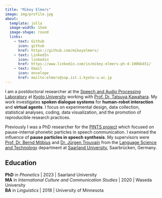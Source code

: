 ```yaml
---
title: "Mikey Elmers"
image: img/profile.jpg
about:
  template: jolla
  image-width: 15em
  image-shape: round
  links:
    - text: Github
      icon: github
      href: https://github.com/mikeyelmers/
    - text: LinkedIn
      icon: linkedin
      href: https://www.linkedin.com/in/mikey-elmers-ph-d-1006b451/
    - text: Email
      icon: envelope
      href: mailto:elmers@sap.ist.i.kyoto-u.ac.jp
---
```


I am a postdoctoral researcher at the [Speech and Audio Processing Laboratory](http://sap.ist.i.kyoto-u.ac.jp/EN/) at [Kyoto University](https://www.kyoto-u.ac.jp/en) working with [Prof. Dr. Tatsuya Kawahara](http://sap.ist.i.kyoto-u.ac.jp/members/kawahara/). My work investigates **spoken dialogue systems** for **human-robot interaction** and **virtual agents**. I focus on experimental design, data collection, statistical analyses, coding, data visualization, and the promotion of reproducible research practices.

<!-- My interests are in phonetics, speech synthesis, and memory. -->

Previously I was a PhD researcher for the [PINTS project](http://pauseparticles.org/) which focused on pause-internal phonetic particles in speech communication. I examined the influence of **pause particles in speech synthesis**. My supervisors were [Prof. Dr. Bernd Möbius](https://www.coli.uni-saarland.de/~moebius/mywww/index.html) and [Dr. Jürgen Trouvain](https://www.coli.uni-saarland.de/~trouvain/) from the [Language Science and Technology](https://www.lst.uni-saarland.de/) department at [Saarland University](https://www.uni-saarland.de/start.html), Saarbrücken, Germany.

:::{#hero-heading}

## Education
**PhD** in *Phonetics* | 2023 | Saarland University  
**MA** in *International Culture and Communication Studies* | 2020 | Waseda University  
**BA** in *Linguistics* | 2018 | University of Minnesota
:::
